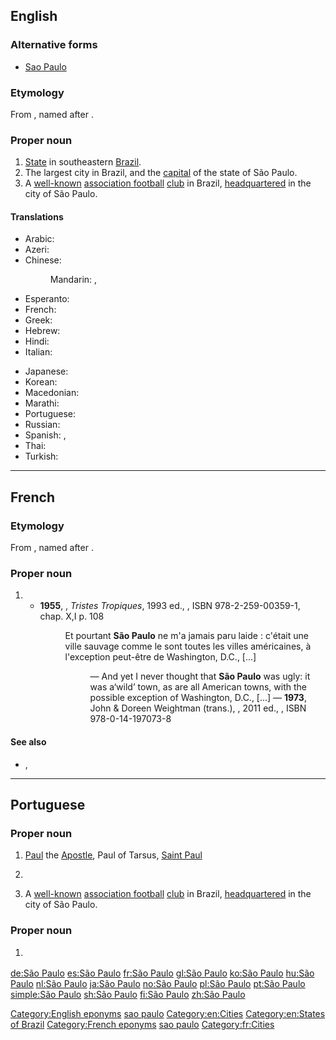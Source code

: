 {{also|Sao Paulo}}
==English==
{{wikipedia}}

===Alternative forms===
* [[Sao Paulo]]

===Etymology===
From {{etyl|pt|en}}, named after {{w|Saint Paul}}.

===Proper noun===
{{en-proper noun|head=[[São]] [[Paulo]]}}

# [[State]] in southeastern [[Brazil]].
# The largest city in Brazil, and the [[capital]] of the state of São Paulo.
# A [[well-known]] [[association football]] [[club]] in Brazil, [[headquartered]] in the city of São Paulo.

====Translations====
{{trans-top|city and state}}
* Arabic: {{t|ar|ساو باولو|m|tr=saw baawlu}}
* Azeri: {{t|az|San Paulo}}
* Chinese:
*: Mandarin: {{t|cmn|聖保羅|sc=Hani}},  {{t+|cmn|圣保罗|tr=Shèng-Bǎoluó|sc=Hani}}
* Esperanto: {{t|eo|San-Paŭlio}}
* French: {{t+|fr|São Paulo|m}}
* Greek: {{t|el|Σάο Πάολο|tr=Sáo Páolo}}
* Hebrew: {{t|he|סאו פאולו}}
* Hindi: {{t|hi|साओ पाउलो|tr=sā'ō pā'ulō}}
* Italian: {{t+|it|San Paolo}}
{{trans-mid}}
* Japanese: {{t+|ja|サンパウロ|tr=Sanpauro}}
* Korean: {{t|ko|상파울루|tr=Sangpaullu|sc=Hang}}
* Macedonian: {{t|mk|Сао Паоло|tr=Sáo Páolo}}
* Marathi: {{t|mr|साओं पाउलो|n|tr=sāoṃ pāulo|sc=Deva}}
* Portuguese: {{t+|pt|São Paulo}}
* Russian: {{t|ru|Сан-Паулу|m|tr=San-Páulu}}
* Spanish: {{t+|es|San Pablo}}, {{t+|es|São Paulo}}
* Thai: {{t|th|เซาเปาลู|tr=sao bpao loo}}
* Turkish: {{t|tr|São Paulo}}
{{trans-bottom}}

[[Category:English eponyms]]
[[Category:English terms spelled with Ã|sao paulo]]
[[Category:en:Cities]]
[[Category:en:States of Brazil]]

----

==French==
{{wikipedia|lang=fr}}

===Etymology===
From {{etyl|pt|fr}}, named after {{w|Saint Paul}}.

===Proper noun===
{{fr-proper noun|m}}

# {{l|en|São Paulo}}
#* '''1955''', {{w|Claude Lévi-Strauss}}, ''Tristes Tropiques'', 1993 ed., {{w|Plon (publisher)|Plon}}, ISBN 978-2-259-00359-1, chap. X,I p. 108
#*: Et pourtant '''São Paulo''' ne m'a jamais paru laide : c'était une ville sauvage comme le sont toutes les villes américaines, à l'exception peut-être de Washington, D.C., [...]
#*:: — And yet I never thought that '''São Paulo''' was ugly: it was a‘wild’ town, as are all American towns, with the possible exception of Washington, D.C., [...] — '''1973''', John & Doreen Weightman (trans.), ''{{w|Tristes Tropiques}}'', 2011 ed., {{w|Penguin Books}}, ISBN 978-0-14-197073-8

====See also====
* {{l|fr|pauliste}}, {{l|fr|Pauliste}}

[[Category:French eponyms]]
[[Category:French terms spelled with Ã|sao paulo]]
[[Category:fr:Cities]]

----

==Portuguese==

===Proper noun===
{{pt-proper noun|m|head=[[são|São]] [[Paulo]]}}

# [[Paul]] the [[Apostle]], Paul of Tarsus, [[Saint Paul]]
# {{l/en|São Paulo}} {{gloss|state in Brazil}}
# A [[well-known]] [[association football]] [[club]] in Brazil, [[headquartered]] in the city of São Paulo.

===Proper noun===
{{pt-proper noun|f|head=[[são|São]] [[Paulo]]}}

# {{l/en|São Paulo}} {{gloss|city in the state of São Paulo}}

[[de:São Paulo]]
[[es:São Paulo]]
[[fr:São Paulo]]
[[gl:São Paulo]]
[[ko:São Paulo]]
[[hu:São Paulo]]
[[nl:São Paulo]]
[[ja:São Paulo]]
[[no:São Paulo]]
[[pl:São Paulo]]
[[pt:São Paulo]]
[[simple:São Paulo]]
[[sh:São Paulo]]
[[fi:São Paulo]]
[[zh:São Paulo]]